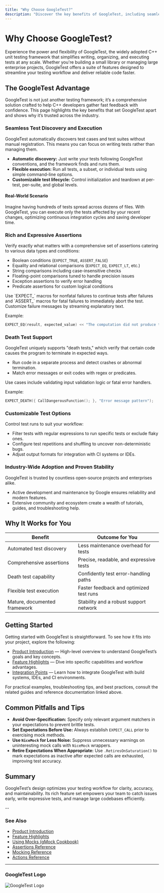```yaml
---
title: "Why Choose GoogleTest?"
description: "Discover the key benefits of GoogleTest, including seamless test discovery, rich assertions, death test support, customizable test options, and industry-wide adoption. Understand what sets it apart for both small libraries and large-scale enterprise C++ projects."
---
```


# Why Choose GoogleTest?

Experience the power and flexibility of GoogleTest, the widely adopted C++ unit testing framework that simplifies writing, organizing, and executing tests at any scale. Whether you're building a small library or managing large enterprise projects, GoogleTest offers a suite of features designed to streamline your testing workflow and deliver reliable code faster.

## The GoogleTest Advantage

GoogleTest is not just another testing framework; it’s a comprehensive solution crafted to help C++ developers gather fast feedback with confidence. This page highlights the key benefits that set GoogleTest apart and shows why it’s trusted across the industry.

### Seamless Test Discovery and Execution

GoogleTest automatically discovers test cases and test suites without manual registration. This means you can focus on writing tests rather than managing them.

- **Automatic discovery:** Just write your tests following GoogleTest conventions, and the framework finds and runs them.
- **Flexible execution:** Run all tests, a subset, or individual tests using simple command-line options.
- **Customizable test lifecycle:** Control initialization and teardown at per-test, per-suite, and global levels.

#### Real-World Scenario
Imagine having hundreds of tests spread across dozens of files. With GoogleTest, you can execute only the tests affected by your recent changes, optimizing continuous integration cycles and saving developer time.

### Rich and Expressive Assertions

Verify exactly what matters with a comprehensive set of assertions catering to various data types and conditions:

- Boolean conditions (`EXPECT_TRUE`, `ASSERT_FALSE`)
- Equality and relational comparisons (`EXPECT_EQ`, `EXPECT_LT`, etc.)
- String comparisons including case-insensitive checks
- Floating-point comparisons tuned to handle precision issues
- Exception assertions to verify error handling
- Predicate assertions for custom logical conditions

<Tip>
Use `EXPECT_` macros for nonfatal failures to continue tests after failures and `ASSERT_` macros for fatal failures to immediately abort the test. Customize failure messages by streaming explanatory text.
</Tip>

Example:
```cpp
EXPECT_EQ(result, expected_value) << "The computation did not produce the expected output";
```

### Death Test Support

GoogleTest uniquely supports "death tests," which verify that certain code causes the program to terminate in expected ways.

- Run code in a separate process and detect crashes or abnormal termination.
- Match error messages or exit codes with regex or predicates.

Use cases include validating input validation logic or fatal error handlers.

Example:
```cpp
EXPECT_DEATH({ CallDangerousFunction(); }, "Error message pattern");
```

### Customizable Test Options

Control test runs to suit your workflow:

- Filter tests with regular expressions to run specific tests or exclude flaky ones.
- Configure test repetitions and shuffling to uncover non-deterministic bugs.
- Adjust output formats for integration with CI systems or IDEs.

### Industry-Wide Adoption and Proven Stability

GoogleTest is trusted by countless open-source projects and enterprises alike.

- Active development and maintenance by Google ensures reliability and modern features.
- Extensive community and ecosystem create a wealth of tutorials, guides, and troubleshooting help.

## Why It Works for You

| Benefit                     | Outcome for You                          |
|-----------------------------|----------------------------------------|
| Automated test discovery     | Less maintenance overhead for tests    |
| Comprehensive assertions     | Precise, readable, and expressive tests|
| Death test capability        | Confidently test error-handling paths  |
| Flexible test execution      | Faster feedback and optimized test runs|
| Mature, documented framework | Stability and a robust support network |

## Getting Started

Getting started with GoogleTest is straightforward. To see how it fits into your project, explore the following:

- [Product Introduction](/overview/introduction-and-value/product-introduction) — High-level overview to understand GoogleTest’s goals and key concepts.
- [Feature Highlights](/overview/feature-overview-integration/feature-highlights) — Dive into specific capabilities and workflow advantages.
- [Integration Points](/overview/feature-overview-integration/integration-points) — Learn how to integrate GoogleTest with build systems, IDEs, and CI environments.

<Tip>
For practical examples, troubleshooting tips, and best practices, consult the related guides and reference documentation linked above.
</Tip>

## Common Pitfalls and Tips

- **Avoid Over-Specification:** Specify only relevant argument matchers in your expectations to prevent brittle tests.
- **Set Expectations Before Use:** Always establish `EXPECT_CALL` prior to exercising mock methods.
- **Use `NiceMock` for Less Noise:** Suppress unnecessary warnings on uninteresting mock calls with `NiceMock` wrappers.
- **Retire Expectations When Appropriate:** Use `.RetiresOnSaturation()` to mark expectations as inactive after expected calls are exhausted, improving test accuracy.

## Summary

GoogleTest’s design optimizes your testing workflow for clarity, accuracy, and maintainability. Its rich feature set empowers your team to catch issues early, write expressive tests, and manage large codebases efficiently.

--

### See Also

- [Product Introduction](/overview/introduction-and-value/product-introduction)
- [Feature Highlights](/overview/feature-overview-integration/feature-highlights)
- [Using Mocks (gMock Cookbook)](/docs/gmock_cook_book.md)
- [Assertions Reference](/docs/reference/assertions.md)
- [Mocking Reference](/docs/reference/mocking.md)
- [Actions Reference](/docs/reference/actions.md)

---

### GoogleTest Logo

![GoogleTest Logo](https://cloud.google.com/_static/cloud/images/social-icon-google-cloud-1200-630.png "GoogleTest")


